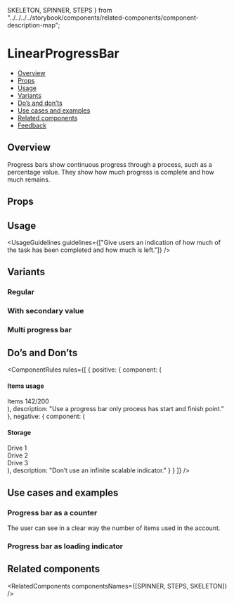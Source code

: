  SKELETON,
  SPINNER,
  STEPS
} from "../../../../storybook/components/related-components/component-description-map";

<Meta of={LinearProgressBarStories} />

# LinearProgressBar

- [Overview](#overview)
- [Props](#props)
- [Usage](#usage)
- [Variants](#variants)
- [Do’s and don’ts](#dos-and-donts)
- [Use cases and examples](#use-cases-and-examples)
- [Related components](#related-components)
- [Feedback](#feedback)

## Overview

Progress bars show continuous progress through a process, such as a percentage value. They show how much progress is complete and how much remains.

<Canvas>
  <Story of={LinearProgressBarStories.Overview} />
</Canvas>

## Props

<PropsTable />

## Usage

<UsageGuidelines
  guidelines={["Give users an indication of how much of the task has been completed and how much is left."]}
/>

<TipMultiStepIndicator />

## Variants

### Regular

<Canvas>
  <Story of={LinearProgressBarStories.Regular} />
</Canvas>

### With secondary value

<Canvas>
  <Story of={LinearProgressBarStories.WithSecondaryValue} />
</Canvas>

### Multi progress bar

<Canvas>
  <Story of={LinearProgressBarStories.MultiProgressBar} />
</Canvas>

## Do’s and Don’ts

<ComponentRules
  rules={[
    {
      positive: {
        component: (
          <DialogContentContainer className="linear-progress-bar_dialog-wrapper">
            <h4>Items usage</h4>
            <div className="linear-progress-bar_inline-wrapper">
              <span>Items</span>
              <span>142/200</span>
            </div>
            <LinearProgressBar value={71} />
          </DialogContentContainer>
        ),
        description: "Use a progress bar only process has start and finish point."
      },
      negative: {
        component: (
          <DialogContentContainer className="linear-progress-bar_dialog-wrapper">
            <h4>Storage</h4>
            <div className="linear-progress-bar_row-wrapper">
              <div className="linear-progress-bar_title">Drive 1</div>
              <LinearProgressBar className="linear-progress-bar_without-bg" value={88} />
            </div>
            <div className="linear-progress-bar_row-wrapper">
              <div className="linear-progress-bar_title">Drive 2</div>
              <LinearProgressBar className="linear-progress-bar_without-bg" value={46} />
            </div>
            <div className="linear-progress-bar_row-wrapper">
              <div className="linear-progress-bar_title">Drive 3</div>
              <LinearProgressBar className="linear-progress-bar_without-bg" value={72} />
            </div>
          </DialogContentContainer>
        ),
        description: "Don’t use an infinite scalable indicator."
      }
    }
  ]}
/>

## Use cases and examples

### Progress bar as a counter

The user can see in a clear way the number of items used in the account.

<Canvas>
  <Story of={LinearProgressBarStories.ProgressBarAsACounter} />
</Canvas>

### Progress bar as loading indicator

<Canvas>
  <Story of={LinearProgressBarStories.ProgressBarAsLoadingIndicator} />
</Canvas>

## Related components

<RelatedComponents componentsNames={[SPINNER, STEPS, SKELETON]} />

